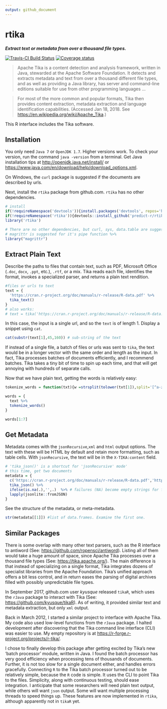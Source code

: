 ```yaml
---
output: github_document
---
```

# rtika
***Extract text or metadata from over a thousand file types.***

[![Travis-CI Build Status](https://travis-ci.org/predict-r/rtika.svg?branch=master)](https://travis-ci.org/predict-r/rtika)
[![Coverage status](https://codecov.io/gh/predict-r/rtika/branch/master/graph/badge.svg)](https://codecov.io/github/predict-r/rtika?branch=master)


>Apache Tika is a content detection and analysis framework, written in Java, stewarded at the Apache Software Foundation. It detects and extracts metadata and text from over a thousand different file types, and as well as providing a Java library, has server and command-line editions suitable for use from other programming languages ...

>For most of the more common and popular formats, Tika then provides content extraction, metadata extraction and language identification capabilities. (Accessed Jan 18, 2018. See <https://en.wikipedia.org/wiki/Apache_Tika>.)

This R interface includes the Tika software.

## Installation
You only need `Java 7` or `OpenJDK 1.7`. Higher versions work. To check your version, run the command `java -version` from a terminal. Get Java installation tips at <http://openjdk.java.net/install/> or <https://www.java.com/en/download/help/download_options.xml>. 

On Windows, the `curl` package is suggested if the documents are described by urls.

Next, install the `rtika` package from github.com. `rtika` has no other dependencies.

```r
# install
if(!requireNamespace('devtools')){install.packages('devtools', repos='https://cloud.r-project.org') }
if(!requireNamespace('rtika')){devtools::install_github('predict-r/rtika') } 
library('rtika') 

# There are no other dependencies, but curl, sys, data.table are suggested.
# magrittr is suggested for it's pipe function %>%
library("magrittr")
```



## Extract Plain Text
Describe the paths to files that contain text, such as PDF, Microsoft Office (`.doc`, `docx`, `.ppt`, etc.), `.rtf`, or a mix. Tika reads each file, identifies the format, invokes a specialized parser, and returns a plain text rendition.
```r
#files or urls to text
text = {
  'https://cran.r-project.org/doc/manuals/r-release/R-data.pdf' %>%
  tika_text() 
}
# also works:
# text = tika('https://cran.r-project.org/doc/manuals/r-release/R-data.pdf') 
```

In this case, the input is a single url, and so the `text` is of length 1. Display a snippet using `cat`.
```r
cat(substr(text[1],45,160)) # sub-string of the text
```
If instead of a single file, a batch of files or urls was sent to `tika`, the text would be in a longer vector with the same order and length as the input. In fact, Tika processes batches of documents efficiently, and I recommend batches. Tika takes a tiny bit of time to spin up each time, and that will get annoying with hundreds of separate calls.  
 
 Now that we have plain text, getting the words is relatively easy:
```r
tokenize_words = function(txt){w =strsplit(tolower(txt[1]),split='[^a-zA-Z]+')[[1]]; w[w!='']}

words = {
  text %>% 
  tokenize_words() 
}

words[1:7] 
```
## Get Metadata
Metadata comes with the `jsonRecursive`,`xml` and `html` output options. The text with these will be HTML by default and retain more formatting, such as table cells.  With `jsonRecursive`, the text will be in the `X-TIKA:content` field.
```r
# 'tika_json()' is a shortcut for 'jsonRecursive' mode'
# this time, get two documents
metadata = {
  c('https://cran.r-project.org/doc/manuals/r-release/R-data.pdf','https://cran.r-project.org/doc/manuals/r-release/R-lang.html') %>%
  tika_json() %>%
  ifelse(is.na(.),'',.)  %>% # failures (NA) become empty strings for fromJSON
  lapply(jsonlite::fromJSON)
}

```
See the structure of the metadata, or meta-metadata.

```r
str(metadata[[1]]) #list of data.frames. Examine the first one.
```

## Similar Packages

There is some overlap with many other text parsers, such as the R interface to antiword (See: <https://github.com/ropensci/antiword>). Listing all of them would take a huge amount of space, since Apache Tika processes over a thousand file types (See: <https://tika.apache.org/>). The main difference is that instead of specializing on a single format, Tika integrates dozens of specialist libraries from the Apache Foundation. Tika's unified approach offers a bit less control, and in return eases the parsing of digital archives filled with possibly unpredictable file types.

In September 2017, github.com user *kyusque* released `tikaR`, which uses the `rJava` package to interact with Tika (See: <https://github.com/kyusque/tikaR>). As of writing, it provided similar text and metadata extraction, but only `xml` output. 

Back in March 2012, I started a similar project to interface with Apache Tika. My code also used low-level functions from the `rJava` package. I halted development after discovering that the Tika command line interface (CLI) was easier to use. My empty repository is at <https://r-forge.r-project.org/projects/r-tika/>.

 I chose to finally develop this package after getting excited by Tika's new 'batch processor' module, written in Java. I found the batch processor has very good efficiency when processing tens of thousands of documents. Further, it is not too slow for a single document either, and handles errors gracefully. Connecting `R` to the Tika batch processor turned out to be relatively simple, because the `R` code is simple. It uses the CLI to point Tika to the files. Simplicity, along with continuous testing, should ease integration. I anticipate that some researchers will need plain text output, while others will want `json` output. Some will want multiple processing threads to speed things up. These features are now implemented in `rtika`, although apparently not in `tikaR` yet. 